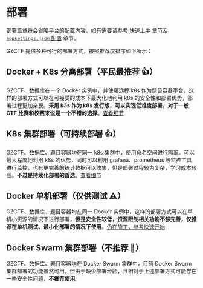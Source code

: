 
# 部署

<Callout type="info">

部署篇章将会省略平台的配置内容，如有需要请参考 [快速上手](/quick-start) 章节及 [`appsettings.json` 配置](/config/appsettings) 章节。

</Callout>

GZCTF 提供多种可行的部署方式，按照推荐度排序如下所示：

## Docker + K8s 分离部署（平民最推荐 👍）

GZCTF、数据库在一个 Docker 实例中，并使用远程 k8s 作为题目容器平台。这样的部署方式可以在可接受的成本下最大化地利用 k8s 的安全性和部署优势，部署过程更加亲民。**采用 k3s 作为 k8s 发行版，可以实现低难度部署，对于一般 CTF 比赛和校赛来说是一个不错的选择**。[查看细节](/deployment/docker-k8s)

## K8s 集群部署（可持续部署 👍）

GZCTF、数据库、题目容器均在同一 k8s 集群中，使用命名空间进行隔离。可以最大程度地利用 k8s 的优势，同时可以利用 grafana、prometheus 等监控工具进行监控，也有更完善的统计数据可以收集，但是部署过程较为复杂，学习成本较高。**不过是持续化部署的首选**。[查看细节](/deployment/k8s-only)

## Docker 单机部署（仅供测试 ⚠️）

GZCTF、数据库、题目容器均在同一 Docker 实例中，这样的部署方式可以在单机小资源的情况下进行部署，**但是安全性较低，资源限制相关功能不够完善，仅推荐在单机测试、最小化部署的情况下使用**。[仍在施工，参考快速开始](/quick-start)

## Docker Swarm 集群部署（不推荐 🚫）

GZCTF、数据库、题目容器均在 Docker Swarm 集群中，目前 Docker Swarm 集群部署的功能虽然可用，但由于缺少部署经验，且相对于上述部署方式可能存在一些安全性问题，**不推荐使用**。
